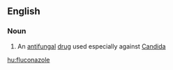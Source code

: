 ==English==

===Noun===
{{wikipedia}}
{{en-noun|-}}

# An [[antifungal]] [[drug]] used especially against [[Candida]]

[[hu:fluconazole]]